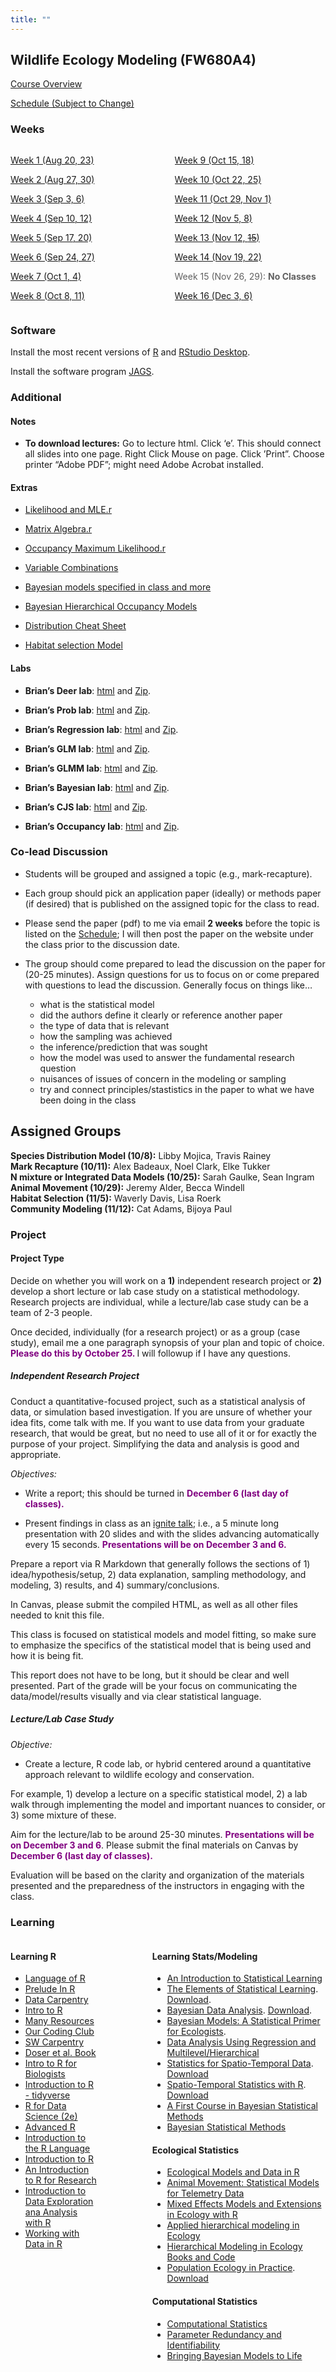 ```yaml
---
title: ""
---
```


## Wildlife Ecology Modeling (FW680A4)

<p><a href="CourseOverview.qmd">Course Overview</a></p>

<p><a href="schedule.qmd">Schedule (Subject to Change)</a></p>


::: {.panel-tabset}

### Weeks 

:::: {.columns}

::: {.column width="50%"}

<p><a href="week1.qmd">Week 1 (Aug 20, 23)</a></p>

<p><a href="week2.qmd">Week 2 (Aug 27, 30)</a></p>

<p><a href="week3.qmd">Week 3 (Sep 3, 6)</a></p>

<p><a href="week4.qmd">Week 4 (Sep 10, 12)</a></p>

<p><a href="week5.qmd">Week 5 (Sep 17, 20)</a></p>

<p><a href="week6.qmd">Week 6 (Sep 24, 27)</a></p>

<p><a href="week7.qmd">Week 7 (Oct 1, 4)</a></p>

<p><a href="week8.qmd">Week 8 (Oct 8, 11)</a></p>

<!-- <p><a style="pointer-events: none; cursor: default; color:#606060"href="week8.qmd">Week 8 (Oct 8, 11)</a></p> -->


:::

::: {.column width="50%"}

<p><a href="week9.qmd">Week 9 (Oct 15, 18)</a></p>

<p><a href="week10.qmd">Week 10 (Oct 22, 25)</a></p>

<p><a href="week11.qmd">Week 11 (Oct 29, Nov 1)</a></p>

<p><a href="week12.qmd">Week 12 (Nov 5, 8)</a></p>

<p><a href="week13.qmd">Week 13 (Nov 12, ~~15~~)</a></p>

<p><a href="week14.qmd">Week 14 (Nov 19, 22)</a></p>

<p style="color:#606060">Week 15 (Nov 26, 29): <b>No Classes</b></p>

<p><a href="week16.qmd">Week 16 (Dec 3, 6)</a></p>


:::

::::

### Software

Install the most recent versions of <a href="https://cran.r-project.org/">R</a> and <a href="https://www.rstudio.com/products/rstudio/download/">RStudio Desktop</a>.

Install the software program [JAGS](https://sourceforge.net/projects/mcmc-jags/files/).

<!-- <a href="https://github.com/">Github</a> ... still thinking about whether we will use -->

<!-- <br> -->

### Additional

#### Notes
-   **To download lectures:** Go to lecture html. Click 'e'. This should connect all slides into one page. Right Click Mouse on page. Click 'Print". Choose printer "Adobe PDF"; might need Adobe Acrobat installed. 


#### Extras

- <a href="/classfiles/extras/Likelihood and MLE.r">Likelihood and MLE.r</a>

- <a href="/classfiles/extras/Matrix Algebra.r">Matrix Algebra.r</a>

- <a href="/classfiles/extras/Occupancy MaximumLikelihood.r">Occupancy Maximum Likelihood.r</a>

- <a href="/classfiles/variableCombs/VariableCombs_BDG.html">Variable Combinations</a>

- <a href="/classfiles/hbayes/Bayesian models specified in class and more.zip">Bayesian models specified in class and more</a>

- <a href="/classfiles/occlab/Bayesian Hierarchical Occupancy Model.pdf">Bayesian Hierarchical Occupancy Models</a>

- <a href="/FW680A4/Distribution_cheat_sheet.pdf">Distribution Cheat Sheet</a>

- <a href="/classfiles/habsel/habitat selection.pdf">Habitat selection Model</a>



#### Labs

- **Brian's Deer lab**: <a href="/classfiles/deerlab/RI-Deer-Sampling_BDG.html">html</a> and
<a href="/classfiles/deerlab/RIDeerRmd.BDG.zip">Zip</a>.

- **Brian's Prob  lab**: <a href="/classfiles/problab/problab_BDG.html">html</a> and
<a href="/classfiles/problab/problab_BDG.zip">Zip</a>.


- **Brian's Regression  lab**: <a href="/classfiles/regressionlab/regressionlab_BDG.html">html</a> and
<a href="/classfiles/regressionlab/regressionlab.BDG.zip">Zip</a>.

- **Brian's GLM lab**: <a href="/classfiles/glmlab/Assignment.GLM.BDG.html">html</a> and
<a href="/classfiles/glmlab/glmlab.BDG.zip">Zip</a>.


- **Brian's GLMM lab**: <a href="/classfiles/glmmlab/Assignment.GLMM.BDG.html">html</a> and
<a href="/classfiles/glmmlab/glmm.BDG.zip">Zip</a>.

- **Brian's Bayesian lab**: <a href="/classfiles/bayeslab/My Results for the HW/Bayeslab_BDG.html">html</a> and
<a href="/classfiles/bayeslab/Assignment.Bayesian.BDG.zip">Zip</a>.


- **Brian's CJS lab**: <a href="/classfiles/cjslab/cjslab.BDG.html">html</a> and
<a href="/classfiles/cjslab/CJSlab.BDG.zip">Zip</a>.

- **Brian's Occupancy lab**: <a href="/classfiles/occlab/hboccu.BDG.html">html</a> and
<a href="/classfiles/occlab/hbocclab.BDG.zip">Zip</a>.



### Co-lead Discussion

- Students will be grouped and assigned a topic (e.g., mark-recapture). 

- Each group should pick an application paper (ideally) or methods paper (if desired) that is published on the assigned topic for the class to read. 

- Please send the paper (pdf) to me via email **2 weeks** before the topic is listed on the <a href="schedule.qmd">Schedule</a>; I will then post the paper on the website under the class prior to the discussion date.

- The group should come prepared to lead the discussion on the paper for (20-25 minutes). Assign questions for us to focus on or come prepared with questions to lead the discussion. Generally focus on things like...

  - what is the statistical model
  - did the authors define it clearly or reference another paper
  - the type of data that is relevant
  - how the sampling was achieved
  - the inference/prediction that was sought
  - how the model was used to answer the fundamental research question
  - nuisances of issues of concern in the modeling or sampling
  - try and connect principles/stastistics in the paper to what we have been doing in the class


## Assigned Groups

**Species Distribution Model (10/8):** 		Libby Mojica, Travis Rainey		
**Mark Recapture (10/11):**		Alex Badeaux, Noel Clark, Elke Tukker		
**N mixture or Integrated Data Models (10/25):**	Sarah Gaulke, Sean Ingram		
**Animal Movement (10/29):**		Jeremy Alder, Becca Windell		
**Habitat Selection (11/5):**		Waverly Davis,  Lisa Roerk		
**Community Modeling (11/12):**		Cat Adams, Bijoya Paul		


### Project

#### **Project Type**

Decide on whether you will work on a **1)** independent research project or **2)** develop a short lecture or lab case study on a statistical methodology. Research projects are individual, while a lecture/lab case study can be a team of 2-3 people. 

Once decided, individually (for a research project) or as a group (case study), email me a one paragraph synopsis of your plan and topic of choice. <span style="color:purple"><b>Please do this by October 25. </b></span> I will followup if I have any questions.

##### **Independent Research Project**

Conduct a quantitative-focused project, such as a statistical analysis of data, or simulation based investigation. If you are unsure of whether your idea fits, come talk with me. If you want to use data from your graduate research, that would be great, but no need to use all of it or for exactly the purpose of your project. Simplifying the data and analysis is good and appropriate. 

*Objectives:*

- Write a report; this should be turned in <span style="color:purple"><b>December 6 (last day of classes).</b></span> 

- Present findings in class as an [ignite talk](https://www.ignitetalks.io/); i.e., a 5 minute long presentation with 20 slides and with the slides advancing automatically every 15 seconds. <span style="color:purple"><b>Presentations will be on December 3 and 6.</b></span> 

Prepare a report via R Markdown that generally follows the sections of 1) idea/hypothesis/setup, 2) data explanation, sampling methodology, and modeling, 3) results, and 4) summary/conclusions. 

In Canvas, please submit the compiled HTML, as well as all other files needed to knit this file.

This class is focused on  statistical models and model fitting, so make sure to emphasize the specifics of the statistical model that is being used and how it is being fit. 

This report does not have to be long, but it should be clear and well presented. Part of the grade will be your focus on communicating the data/model/results visually and via clear statistical language. 

##### **Lecture/Lab Case Study **

*Objective:*

- Create a lecture, R code lab, or hybrid centered around a quantitative approach relevant to wildlife ecology and conservation.

For example, 1) develop a lecture on a specific statistical model, 2) a lab walk through implementing the model and important nuances to consider, or 3) some mixture of these.

Aim for the lecture/lab to be around 25-30 minutes. <span style="color:purple"><b>Presentations will be on December 3 and 6</b></span>. Please submit the final materials on Canvas by <span style="color:purple"><b>December 6 (last day of classes).</b></span> 

Evaluation will be based on the clarity and organization of the materials presented and the preparedness of the instructors in engaging with the class. 

### Learning

:::: {.columns}

::: {.column width="30%"}

#### **Learning R**

-   [Language of R](https://bgerber123.github.io/R1day/#/the-language-of-r)
-   [Prelude In R](http://preludeinr.com/r-basics/)
-   [Data Carpentry](https://datacarpentry.org/R-ecology-lesson/)
-   [Intro to R](https://intro2r.com/)
-   [Many Resources](https://paulvanderlaken.com/2017/08/10/r-resources-cheatsheets-tutorials-books)
-   [Our Coding Club](https://ourcodingclub.github.io/tutorials/intro-to-r/)
-   [SW Carpentry](http://swcarpentry.github.io/r-novice-inflammation/)
-   [Doser et al. Book](https://www.jeffdoser.com/files/for875/_book/)
-   [Intro to R for Biologists](https://melbournebioinformatics.github.io/r-intro-biologists/intro_r_biologists.html#R_for_Biologists_course)
-   [Introduction to R - tidyverse](https://bookdown.org/ansellbr/WEHI_tidyR_course_book/)
-   [R for Data Science (2e)](https://r4ds.hadley.nz/)
-   [Advanced R](https://adv-r.hadley.nz/index.html)
-   [Introduction to the R Language](https://bookdown.org/mcwimberly/gdswr-book/introduction-to-the-r-language.html#matrices-and-lists)
-   [Introduction to R](https://bookdown.org/palmjulia/r_intro_script/introduction.html)
-   [An Introduction to R for Research](https://bookdown.org/rwnahhas/IntroToR/)
-   [Introduction to Data Exploration ana Analysis with R](https://bookdown.org/mikemahoney218/IDEAR/)
-   [Working with Data in R](https://bookdown.org/ejvanholm/WorkingWithData/)

:::

::: {.column width="10%"}
<!-- empty column to create gap -->
:::

::: {.column width="60%"}

#### **Learning Stats/Modeling**

-   [An Introduction to Statistical Learning](https://www.statlearning.com/)
-   [The Elements of Statistical Learning](https://hastie.su.domains/ElemStatLearn/). [Download](https://hastie.su.domains/ElemStatLearn/printings/ESLII_print12_toc.pdf).
-   [Bayesian Data Analysis](http://www.stat.columbia.edu/~gelman/book/). [Download](http://www.stat.columbia.edu/~gelman/book/BDA3.pdf).
-   [Bayesian Models: A Statistical Primer for Ecologists](https://press.princeton.edu/books/hardcover/9780691159287/bayesian-models).
-   [Data Analysis Using Regression and Multilevel/Hierarchical](http://www.stat.columbia.edu/~gelman/arm/)
-   [Statistics for Spatio-Temporal Data ](https://www.amazon.com/Statistics-Spatio-Temporal-Data-Noel-Cressie/dp/0471692743). [Download](https://download.e-bookshelf.de/download/0004/0172/80/L-G-0004017280-0009119041.pdf)
-   [Spatio-Temporal Statistics with R](https://spacetimewithr.org/). [Download](https://spacetimewithr.org/download)
-   [A First Course in Bayesian Statistical Methods](https://pdhoff.github.io/book/)
-   [Bayesian Statistical Methods](https://bayessm.wordpress.ncsu.edu/)

#### **Ecological Statistics**
-   [Ecological Models and Data in R](https://ms.mcmaster.ca/~bolker/emdbook/book.pdf)
-   [Animal Movement: Statistical Models for Telemetry Data](https://www.amazon.com/Animal-Movement-Statistical-Models-Telemetry/dp/1032097183)
-   [Mixed Effects Models and Extensions in Ecology with R](https://www.highstat.com/index.php?view=article&id=17&catid=18)
-   [Applied hierarchical modeling in Ecology](https://www.mbr-pwrc.usgs.gov/pubanalysis/keryroylebook/)
-   [Hierarchical Modeling in Ecology Books and Code](https://www.mbr-pwrc.usgs.gov/pubanalysis/roylebook/index.html)
-   [Population Ecology in Practice](https://www.amazon.com/Population-Ecology-Practice-Brett-Sandercock/dp/0470674148). [Download](https://batrachos.com/sites/default/files/pictures/Eco_Books/Murray_Sandercock_2020.pdf)



#### **Computational Statistics**
-   [Computational Statistics](https://www.stat.colostate.edu/computationalstatistics/)
-   [Parameter Redundancy and Identifiability](https://www.routledge.com/Parameter-Redundancy-and-Identifiability/Cole/p/book/9780367493219)
-   [Bringing Bayesian Models to Life](https://www.amazon.com/Bringing-Bayesian-Chapman-Environmental-Statistics/dp/0367198487)


:::

::::



:::




